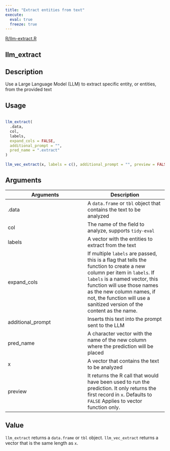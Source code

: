 ```yaml
---
title: "Extract entities from text"
execute:
  eval: true
  freeze: true
---
```


[R/llm-extract.R](https://github.com/edgararuiz/mall/blob/main/R/llm-extract.R)

## llm_extract

## Description
 Use a Large Language Model (LLM) to extract specific entity, or entities, from the provided text 


## Usage
```r
 
llm_extract( 
  .data, 
  col, 
  labels, 
  expand_cols = FALSE, 
  additional_prompt = "", 
  pred_name = ".extract" 
) 
 
llm_vec_extract(x, labels = c(), additional_prompt = "", preview = FALSE) 
```

## Arguments
|Arguments|Description|
|---|---|
| .data | A `data.frame` or `tbl` object that contains the text to be analyzed |
| col | The name of the field to analyze, supports `tidy-eval` |
| labels | A vector with the entities to extract from the text |
| expand_cols | If multiple `labels` are passed, this is a flag that tells the function to create a new column per item in `labels`. If `labels` is a named vector, this function will use those names as the new column names, if not, the function will use a sanitized version of the content as the name. |
| additional_prompt | Inserts this text into the prompt sent to the LLM |
| pred_name | A character vector with the name of the new column where the prediction will be placed |
| x | A vector that contains the text to be analyzed |
| preview | It returns the R call that would have been used to run the prediction. It only returns the first record in `x`. Defaults to `FALSE` Applies to vector function only. |



## Value
 `llm_extract` returns a `data.frame` or `tbl` object. `llm_vec_extract` returns a vector that is the same length as `x`. 




